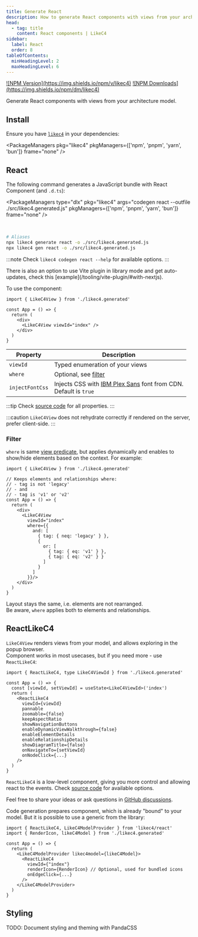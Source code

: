 ```yaml
---
title: Generate React
description: How to generate React components with views from your architecture model
head:
  - tag: title
    content: React components | LikeC4
sidebar:
  label: React
  order: 8
tableOfContents:
  minHeadingLevel: 2
  maxHeadingLevel: 6    
---
```



<p style={{display: 'flex', gap: '10px'}}>
<a href="https://www.npmjs.com/package/likec4" target="_blank">![NPM Version](https://img.shields.io/npm/v/likec4)</a>
<a href="https://www.npmjs.com/package/likec4" target="_blank">![NPM Downloads](https://img.shields.io/npm/dm/likec4)</a>
</p>

Generate React components with views from your architecture model.

## Install

Ensure you have [`likec4`](https://www.npmjs.com/package/likec4) in your dependencies:

<PackageManagers
    pkg="likec4"
    pkgManagers={['npm', 'pnpm', 'yarn', 'bun']}
    frame="none"
  />
<br />

## React

The following command generates a JavaScript bundle with React Component (and `.d.ts`):

<PackageManagers
   type="dlx"
   pkg="likec4"
   args="codegen react --outfile ./src/likec4.generated.js"
   pkgManagers={['npm', 'pnpm', 'yarn', 'bun']}
   frame="none"
   />

<br />   

```sh frame="none"
# Aliases
npx likec4 generate react -o ./src/likec4.generated.js
npx likec4 gen react -o ./src/likec4.generated.js

```

:::note
Check `likec4 codegen react --help` for available options.
:::

<Aside type='tip' title="Vite plugin" >
There is also an option to use Vite plugin in library mode and get auto-updates, check this [example](/tooling/vite-plugin/#with-nextjs).
</Aside >


To use the component:

```tsx
import { LikeC4View } from './likec4.generated'

const App = () => {
  return (
    <div>
      <LikeC4View viewId="index" />
    </div>
  )
}
```

| Property            | Description                                                                                         |
| -----------------   | --------------------------------------------------------------------------------------------------- |
| `viewId`            | Typed enumeration of your views                                                                     |
| `where`             | Optional, see [filter](#filter) |
| `injectFontCss`     | Injects CSS with <a href='https://fontsource.org/fonts/ibm-plex-sans' target='_blank'>IBM Plex Sans</a> font from CDN.<br/>Default is `true` |

:::tip
Check <a href="https://github.com/likec4/likec4/blob/main/packages/diagram/src/bundle/LikeC4View.props.ts#L5-L156" target="_blank">source code</a> for all properties.
:::

:::caution
`LikeC4View` does not rehydrate correctly if rendered on the server, prefer client-side.
:::

### Filter

`where` is same [view predicate](/dsl/views/predicates/#filter), but applies dynamically and enables to show/hide elements based on the context. For example:

```tsx
import { LikeC4View } from './likec4.generated'

// Keeps elements and relationships where:
// - tag is not 'legacy'
// - and 
// - tag is 'v1' or 'v2'
const App = () => {
  return (
    <div>
      <LikeC4View
        viewId="index"
        where={{
          and: [
            { tag: { neq: 'legacy' } },
            { 
              or: [
                { tag: { eq: 'v1' } },
                { tag: { eq: 'v2' } }
              ] 
            }
          ]
        }}/>
    </div>
  )
}
```

Layout stays the same, i.e. elements are not rearranged.  
Be aware, `where` applies both to elements and relationships.

## ReactLikeC4

`LikeC4View` renders views from your model, and allows exploring in the popup browser.  
Component works in most usecases, but if you need more - use `ReactLikeC4`:

```tsx
import { ReactLikeC4, type LikeC4ViewId } from './likec4.generated'

const App = () => {
  const [viewId, setViewId] = useState<LikeC4ViewId>('index')
  return (
    <ReactLikeC4
      viewId={viewId}
      pannable
      zoomable={false} 
      keepAspectRatio
      showNavigationButtons
      enableDynamicViewWalkthrough={false}
      enableElementDetails
      enableRelationshipDetails
      showDiagramTitle={false}
      onNavigateTo={setViewId}
      onNodeClick={...}
    />
  )
}
```

`ReactLikeC4` is a low-level component, giving you more control and allowing react to the events. 
Check <a href="https://github.com/likec4/likec4/blob/main/packages/diagram/src/LikeC4Diagram.props.ts" target="_blank">source code</a> for available options.

Feel free to share your ideas or ask questions in <a href="https://github.com/likec4/likec4/discussions/" target='_blank'>GitHub discussions</a>.

<Aside type='tip' title="Generic version" >
Code generation prepares component, which is already "bound" to your model.  
But it is possible to use a generic from the library:

```tsx
import { ReactLikeC4, LikeC4ModelProvider } from 'likec4/react'
import { RenderIcon, likeC4Model } from './likec4.generated'

const App = () => {
  return (
    <LikeC4ModelProvider likec4model={likeC4Model}>
      <ReactLikeC4
        viewId={"index"}
        renderIcon={RenderIcon} // Optional, used for bundled icons
        onEdgeClick={...}
      />
    </LikeC4ModelProvider>
  )
}
```

</Aside>

## Styling

<Aside type='caution' title="In progress" >
  TODO: Document styling and theming with PandaCSS
</Aside>
